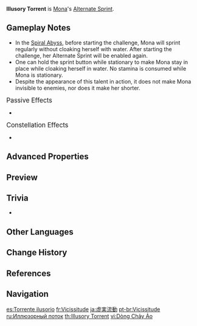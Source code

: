 {{Talent Infobox
|image         = Talent Illusory Torrent.png
|character     = Mona
|type          = Alternate Sprint
|info          = '''Alternate Sprint'''<br />Mona cloaks herself within the water's flow, consuming stamina to move rapidly.<br /><br />When under the effect of Illusory Torrent, Mona can move at high speed on water.<br />Applies the {{Color|Hydro|Wet}} status to nearby opponents when she reappears.
|attr1         = Activation Stamina Consumption
|value1        = 10.00
|attr2         = Stamina Drain
|value2        = 15.00/s
|utility1      = Wet Status to Opponents
}}
{{Description|This is something that Mona can do, but her teacher cannot. Well, but it's not as if her teacher would pursue any matter concerning Hydro Visions anyway...}}
'''Illusory Torrent''' is [[Mona]]'s [[Alternate Sprint]].

==Gameplay Notes==
* In the [[Spiral Abyss]], before starting the challenge, Mona will sprint regularly without cloaking herself with water. After starting the challenge, her Alternate Sprint will be enabled again.
* One can hold the sprint button while stationary to make Mona stay in place while cloaking herself in water. No stamina is consumed while Mona is stationary.
* Despite the appearance of this talent in action, it does not make Mona invisible to enemies, nor does it make her shorter.

;<big>Passive Effects</big>
* {{TalentNote|character=Mona|talent=Illusory Torrent|ascension|1|"Come 'n' Get Me, Hag!"}}

;<big>Constellation Effects</big>
* {{TalentNote|constellation|6|Rhetorics of Calamitas}}

==Advanced Properties==
{{Advanced Properties
|title   = Wet Application
|gu      = 1U
|icdtag  = Alternate Sprint
|icdtype = 2.5s/3 Hits
|poise   = 0
|impulse = 2
}}

==Preview==
{{Preview
|file=Illusory Torrent Preview
}}

==Trivia==
* {{TalentNote|clap}}

==Other Languages==
{{Other Languages
|en      = Illusory Torrent
|zhs     = 虚实流动
|zhs_rm  = Xūshí Líudòng
|zht     = 虛實流動
|zht_rm  = Xūshí Líudòng
|zh_tl   = 
|ja      = 虚実流動
|ja_rm   = Kyojitsu Ryuudou<ref>YouTube:[https://youtu.be/iPidokj6_Yw 【原神】チュートリアル動画　モナ「星命定軌」]</ref>
|ja_tl   = Flow of Fiction and Fact
|ko      = 흐르는 허와 실
|ko_rm   = Heureuneun Heowa Sil
|ko_tl   = Flowing Illusion And Truth
|es      = Torrente ilusorio
|es_tl   = Illusory Torrent
|fr      = Vicissitude
|fr_tl   = Vicissitude
|ru      = Иллюзорный поток
|ru_tl   = Illusory Stream
|th      = Illusory Torrent
|vi      = Dòng Chảy Ảo
|vi_tl   = Illusory Torrent
|de      = Irreführende Strömung
|de_tl   = Deceptive Torrent
|id      = Illusory Torrent
|pt      = Vicissitude
|pt_tl   = 
|tr      = Hayali Akıntı
|tr_tl   = 
|it      = Torrente illusorio
|it_tl   = Illusory Torrent
}}

==Change History==
{{Change History|1.0}}

==References==
{{Reflist}}

==Navigation==
{{Talent Navbox|Mona}}

[[es:Torrente ilusorio]]
[[fr:Vicissitude]]
[[ja:虚実流動]]
[[pt-br:Vicissitude]]
[[ru:Иллюзорный поток]]
[[th:Illusory Torrent]]
[[vi:Dòng Chảy Ảo]]